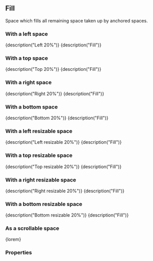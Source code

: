 
<CommonHeader />

<Meta title="Components/Fill" component={Fill} />

## Fill

Space which fills all remaining space taken up by anchored spaces.

### With a left space

<Preview>
	<Story name="With left space">
		<ViewPort>
			<Left size="20%">{description("Left 20%")}</Left>
			<Fill style={green}>{description("Fill")}</Fill>
		</ViewPort>
	</Story>
</Preview>

### With a top space

<Preview>
	<Story name="With top space">
		<ViewPort>
			<Top size="20%">{description("Top 20%")}</Top>
			<Fill style={green}>{description("Fill")}</Fill>
		</ViewPort>
	</Story>
</Preview>

### With a right space

<Preview>
	<Story name="With right space">
		<ViewPort>
			<Right size="20%">{description("Right 20%")}</Right>
			<Fill style={green}>{description("Fill")}</Fill>
		</ViewPort>
	</Story>
</Preview>

### With a bottom space

<Preview>
	<Story name="With bottom space">
		<ViewPort>
			<Bottom size="20%">{description("Bottom 20%")}</Bottom>
			<Fill style={green}>{description("Fill")}</Fill>
		</ViewPort>
	</Story>
</Preview>

### With a left resizable space

<Preview>
	<Story name="With left resizable space">
		<ViewPort>
			<LeftResizable size="20%" trackSize={true}>
				{description("Left resizable 20%")}
			</LeftResizable>
			<Fill style={green} trackSize={true}>
				{description("Fill")}
			</Fill>
		</ViewPort>
	</Story>
</Preview>

### With a top resizable space

<Preview>
	<Story name="With top resizable space">
		<ViewPort>
			<TopResizable size="20%" trackSize={true}>
				{description("Top resizable 20%")}
			</TopResizable>
			<Fill style={green} trackSize={true}>
				{description("Fill")}
			</Fill>
		</ViewPort>
	</Story>
</Preview>

### With a right resizable space

<Preview>
	<Story name="With right resizable space">
		<ViewPort>
			<RightResizable size="20%" trackSize={true}>
				{description("Right resizable 20%")}
			</RightResizable>
			<Fill style={green} trackSize={true}>
				{description("Fill")}
			</Fill>
		</ViewPort>
	</Story>
</Preview>

### With a bottom resizable space

<Preview>
	<Story name="With bottom resizable space">
		<ViewPort>
			<BottomResizable size="20%" trackSize={true}>
				{description("Bottom resizable 20%")}
			</BottomResizable>
			<Fill style={green} trackSize={true}>
				{description("Fill")}
			</Fill>
		</ViewPort>
	</Story>
</Preview>

### As a scrollable space

<Preview>
	<Story name="Scrollable">
		<ViewPort>
			<Fill style={green} scrollable={true}>
				{lorem}
			</Fill>
		</ViewPort>
	</Story>
</Preview>

### Properties

<Story name="Properties">
	<PropsTable>
		<StandardProps />
	</PropsTable>
</Story>